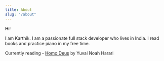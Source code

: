 ```yaml
---
title: About
slug: "/about"
---
```


Hi!

I am Karthik. I am a passionate full stack developer who lives in India.
I read books and practice piano in my free time.

Currently reading - [Homo Deus](https://www.goodreads.com/book/show/31138556-homo-deus) by Yuval Noah Harari